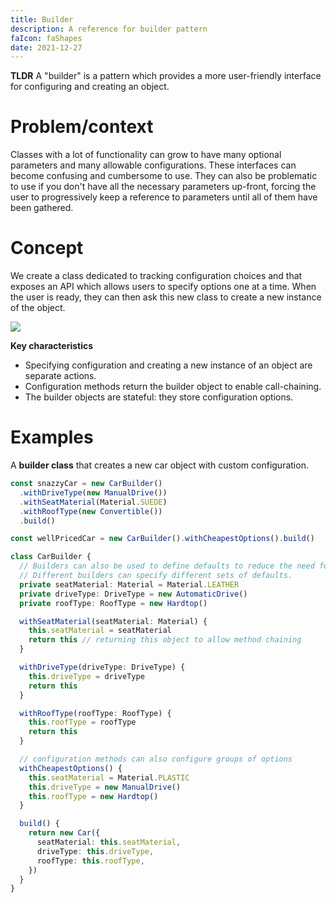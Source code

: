 ```yaml
---
title: Builder
description: A reference for builder pattern
faIcon: faShapes
date: 2021-12-27
---
```



**TLDR** A "builder" is a <Link to="/articles/patterns">pattern</Link> which provides a more user-friendly interface for configuring and creating an object.

# Problem/context

Classes with a lot of functionality can grow to have many optional parameters and many allowable configurations.
These interfaces can become confusing and cumbersome to use.
They can also be problematic to use if you don't have all the necessary parameters up-front, forcing the user to progressively keep a reference to parameters until all of them have been gathered.

# Concept

We create a class dedicated to tracking configuration choices and that exposes an API which allows users to specify options one at a time.
When the user is ready, they can then ask this new class to create a new instance of the object.

![](./images/builder-sequence.png)

**Key characteristics**

- Specifying configuration and creating a new instance of an object are separate actions.
- Configuration methods return the builder object to enable call-chaining.
- The builder objects are stateful: they store configuration options.

# Examples

A **builder class** that creates a new car object with custom configuration.

```typescript
const snazzyCar = new CarBuilder()
  .withDriveType(new ManualDrive())
  .withSeatMaterial(Material.SUEDE)
  .withRoofType(new Convertible())
  .build()

const wellPricedCar = new CarBuilder().withCheapestOptions().build()

class CarBuilder {
  // Builders can also be used to define defaults to reduce the need for users to configure them.
  // Different builders can specify different sets of defaults.
  private seatMaterial: Material = Material.LEATHER
  private driveType: DriveType = new AutomaticDrive()
  private roofType: RoofType = new Hardtop()

  withSeatMaterial(seatMaterial: Material) {
    this.seatMaterial = seatMaterial
    return this // returning this object to allow method chaining
  }

  withDriveType(driveType: DriveType) {
    this.driveType = driveType
    return this
  }

  withRoofType(roofType: RoofType) {
    this.roofType = roofType
    return this
  }

  // configuration methods can also configure groups of options
  withCheapestOptions() {
    this.seatMaterial = Material.PLASTIC
    this.driveType = new ManualDrive()
    this.roofType = new Hardtop()
  }

  build() {
    return new Car({
      seatMaterial: this.seatMaterial,
      driveType: this.driveType,
      roofType: this.roofType,
    })
  }
}
```
